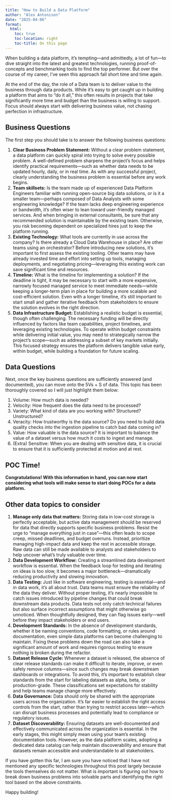 ```yaml
---
title: "How to Build a Data Platform"
author: "Alex Antonison"
date: "2025-04-06"
format:
  html:
    toc: true
    toc-location: right
    toc-title: On this page
---
```


When building a data platform, it’s tempting—and admittedly, a lot of fun—to dive straight into the latest and greatest technologies, running proof-of-concepts and benchmarking tools to find the top performer. But over the course of my career, I’ve seen this approach fall short time and time again.

At the end of the day, the role of a Data team is to deliver value to the business through data products. While it’s easy to get caught up in building a platform that aims to “do it all,” this often results in projects that take significantly more time and budget than the business is willing to support. Focus should always start with delivering business value, not chasing perfection in infrastructure.

## Business Questions

The first step you should take is to answer the following business questions:

1. **Clear Business Problem Statement:** Without a clear problem statement, a data platform can quickly spiral into trying to solve every possible problem. A well-defined problem sharpens the project’s focus and helps identify practical requirements—such as whether data needs to be updated hourly, daily, or in real time. As with any successful project, clearly understanding the business problem is essential before any work begins.
2. **Team skillsets:** Is the team made up of experienced Data Platform Engineers familiar with running open-source big data solutions, or is it a smaller team—perhaps composed of Data Analysts with some engineering knowledge? If the team lacks deep engineering experience or bandwidth, it's often wiser to lean toward user-friendly managed services. And when bringing in external consultants, be sure that any recommended solution is maintainable by the existing team. Otherwise, you risk becoming dependent on specialized hires just to keep the platform running.
3. **Existing Technology:** What tools are currently in use across the company? Is there already a Cloud Data Warehouse in place? Are other teams using an orchestrator? Before introducing new solutions, it's important to first assess the existing tooling. Other teams may have already invested time and effort into setting up tools, managing deployments, and negotiating pricing—leveraging this existing work can save significant time and resources.
4. **Timeline:** What is the timeline for implementing a solution? If the deadline is tight, it may be necessary to start with a more expensive, narrowly focused managed service to meet immediate needs—while keeping a longer-term plan in place for building a more scalable and cost-efficient solution. Even with a longer timeline, it's still important to start small and gather iterative feedback from stakeholders to ensure the solution evolves in the right direction.
5. **Data Infrastructure Budget:** Establishing a realistic budget is essential, though often challenging. The necessary funding will be directly influenced by factors like team capabilities, project timelines, and leveraging existing technologies. To operate within budget constraints while delivering initial value, you may need to strategically narrow the project's scope—such as addressing a subset of key markets initially. This focused strategy ensures the platform delivers tangible value early, within budget, while building a foundation for future scaling.

## Data Questions

Next, once the key business questions are sufficiently answered (and documented), you can move onto the 5Vs + S of data. This topic has been thoroughly covered so I will just highlight them below:

1. Volume: How much data is needed?
2. Velocity: How frequent does the data need to be processed?
3. Variety: What kind of data are you working with? Structured? Unstructured?
4. Veracity: How trustworthy is the data source? Do you need to build data quality checks into the ingestion pipeline to catch bad data coming in?
5. Value: How valuable is the data source? It is important to balance the value of a dataset versus how much it costs to ingest and manage.
6. (Extra) Sensitive: When you are dealing with sensitive data, it is crucial to ensure that it is sufficiently protected at motion and at rest.

## POC Time!

**Congratulations! With this information in hand, you can now start considering what tools will make sense to start doing POCs for a data platform.**

## Other data topics to consider

1. **Manage only data that matters:** Storing data in low-cost storage is perfectly acceptable, but active data management should be reserved for data that directly supports specific business problems. Resist the urge to "manage everything just in case"—this often leads to scope creep, missed deadlines, and budget overruns. Instead, prioritize managing high-impact data and keep the rest in accessible storage. Raw data can still be made available to analysts and stakeholders to help uncover what’s truly valuable over time.
2. **Data Development Workflow:** Creating a streamlined data development workflow is essential. When the feedback loop for testing and iterating on ideas is too slow, it becomes a major bottleneck—dramatically reducing productivity and slowing innovation.
3. **Data Testing:** Just like in software engineering, testing is essential—and in data work, it's all about trust. Data teams must ensure the reliability of the data they deliver. Without proper testing, it’s nearly impossible to catch issues introduced by pipeline changes that could break downstream data products. Data tests not only catch technical failures but also surface incorrect assumptions that might otherwise go unnoticed. When thoughtfully designed, they can flag issues early—well before they impact stakeholders or end users.
4. **Development Standards:** In the absence of development standards, whether it be naming conventions, code formatting, or rules around documentation, even simple data platforms can become challenging to maintain. Fixing these problems down the road can also take a significant amount of work and requires rigorous testing to ensure nothing is broken during the refactor.
5. **Dataset Release Cycle:** Whenever a dataset is released, the absence of clear release standards can make it difficult to iterate, improve, or even safely remove columns—since such changes may break downstream dashboards or integrations. To avoid this, it’s important to establish clear standards from the start for labeling datasets as alpha, beta, or production-grade. These classifications set expectations for stability and help teams manage change more effectively.
6. **Data Governance:** Data should only be shared with the appropriate users across the organization. It’s far easier to establish the right access controls from the start, rather than trying to restrict access later—which can disrupt business processes and potentially lead to compliance or regulatory issues.
7. **Dataset Discoverability:** Ensuring datasets are well-documented and effectively communicated across the organization is essential. In the early stages, this might simply mean using your team's existing documentation tools. However, as the data platform scales, adopting a dedicated data catalog can help maintain discoverability and ensure that datasets remain accessible and understandable to all stakeholders.

If you have gotten this far, I am sure you have noticed that I have not mentioned any specific technologies throughout this post largely because the tools themselves do not matter. What is important is figuring out how to break down business problems into solvable parts and identifying the right tool based on the above constraints.

Happy building!